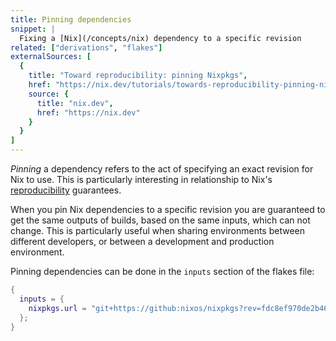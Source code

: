 ```yaml
---
title: Pinning dependencies
snippet: |
  Fixing a [Nix](/concepts/nix) dependency to a specific revision
related: ["derivations", "flakes"]
externalSources: [
  {
    title: "Toward reproducibility: pinning Nixpkgs",
    href: "https://nix.dev/tutorials/towards-reproducibility-pinning-nixpkgs",
    source: {
      title: "nix.dev",
      href: "https://nix.dev"
    }
  }
]
---
```


*Pinning* a dependency refers to the act of specifying an exact revision for Nix to use.
This is particularly interesting in relationship to Nix's [reproducibility](/concepts/reproducibility) guarantees.

When you pin Nix dependencies to a specific revision you are guaranteed to get the same outputs of builds, based on the same inputs, which can not change.
This is particularly useful when sharing environments between different developers, or between a development and production environment.

Pinning dependencies can be done in the `inputs` section of the flakes file:

```nix
{
  inputs = {
    nixpkgs.url = "git+https://github:nixos/nixpkgs?rev=fdc8ef970de2b4634e1b3dca296e1ed918459a9e";
  };
}
```
